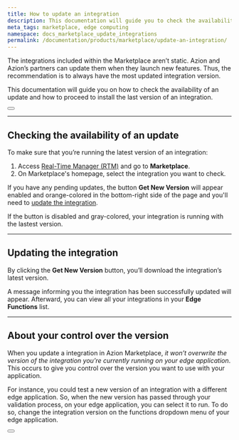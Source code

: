 ```yaml
---
title: How to update an integration
description: This documentation will guide you to check the availability of an update and how to install it.
meta_tags: marketplace, edge computing
namespace: docs_marketplace_update_integrations
permalink: /documentation/products/marketplace/update-an-integration/
---
```



The integrations included within the Marketplace aren’t static. Azion and Azion’s partners can update them when they launch new features. Thus, the recommendation is to always have the most updated integration version.

This documentation will guide you on how to check the availability of an update and how to proceed to install the last version of an integration.

<Button href="/en/documentation/products/marketplace/integrations/" text="go to integrations reference" variant="secondary"> 

</Button>

---

## Checking the availability of an update

To make sure that you’re running the latest version of an integration:

1. Access [Real-Time Manager (RTM)](https://manager.azion.com/) and go to **Marketplace**.
2. On Marketplace's homepage, select the integration you want to check.

If you have any pending updates, the button **Get New Version** will appear enabled and orange-colored in the bottom-right side of the page and you'll need to [update the integration](#updating-the-integration).

If the button is disabled and gray-colored, your integration is running with the lastest version.

---

## Updating the integration

By clicking the **Get New Version** button, you’ll download the integration’s latest version.

A message informing you the integration has been successfully updated will appear. Afterward, you can view all your integrations in your **Edge Functions** list.

---

## About your control over the version

When you update a integration in Azion Marketplace, *it won’t overwrite the version of the integration you’re currently running on your edge application*. This occurs to give you control over the version you want to use with your application.

For instance, you could test a new version of an integration with a different edge application. So, when the new version has passed through your validation process, on your edge application, you can select it to run. To do so, change the integration version on the functions dropdown menu of your edge application.

<Button href="/en/documentation/products/guides/build/instantiate-edge-functions/" text="go to How to instantiate edge functions guide" variant="secondary"> 

</Button>
